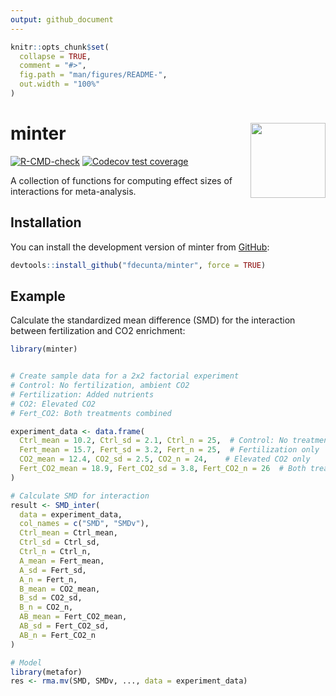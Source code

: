 ```yaml
---
output: github_document
---
```


<!-- README.md is generated from README.Rmd. Please edit that file -->

```r
knitr::opts_chunk$set(
  collapse = TRUE,
  comment = "#>",
  fig.path = "man/figures/README-",
  out.width = "100%"
)
```

# minter <img src="man/figures/minter_logo.png" align="right" alt="" width="120" />

<!-- badges: start -->
[![R-CMD-check](https://github.com/fdecunta/minter/actions/workflows/R-CMD-check.yaml/badge.svg)](https://github.com/fdecunta/minter/actions/workflows/R-CMD-check.yaml)
[![Codecov test coverage](https://codecov.io/gh/fdecunta/minter/graph/badge.svg)](https://app.codecov.io/gh/fdecunta/minter)
<!-- badges: end -->

A collection of functions for computing effect sizes of interactions for meta-analysis.

## Installation

You can install the development version of minter from [GitHub](https://github.com/fdecunta/minter):

```r
devtools::install_github("fdecunta/minter", force = TRUE)
```

## Example

Calculate the standardized mean difference (SMD) for the interaction between fertilization and CO2 enrichment:

```r
library(minter)


# Create sample data for a 2x2 factorial experiment
# Control: No fertilization, ambient CO2
# Fertilization: Added nutrients
# CO2: Elevated CO2
# Fert_CO2: Both treatments combined

experiment_data <- data.frame(
  Ctrl_mean = 10.2, Ctrl_sd = 2.1, Ctrl_n = 25,  # Control: No treatment
  Fert_mean = 15.7, Fert_sd = 3.2, Fert_n = 25,  # Fertilization only
  CO2_mean = 12.4, CO2_sd = 2.5, CO2_n = 24,    # Elevated CO2 only
  Fert_CO2_mean = 18.9, Fert_CO2_sd = 3.8, Fert_CO2_n = 26  # Both treatments
)

# Calculate SMD for interaction
result <- SMD_inter(
  data = experiment_data,
  col_names = c("SMD", "SMDv"),
  Ctrl_mean = Ctrl_mean,
  Ctrl_sd = Ctrl_sd,
  Ctrl_n = Ctrl_n,
  A_mean = Fert_mean,
  A_sd = Fert_sd,
  A_n = Fert_n,
  B_mean = CO2_mean,
  B_sd = CO2_sd,
  B_n = CO2_n,
  AB_mean = Fert_CO2_mean,
  AB_sd = Fert_CO2_sd,
  AB_n = Fert_CO2_n
)

# Model
library(metafor)
res <- rma.mv(SMD, SMDv, ..., data = experiment_data)
```
